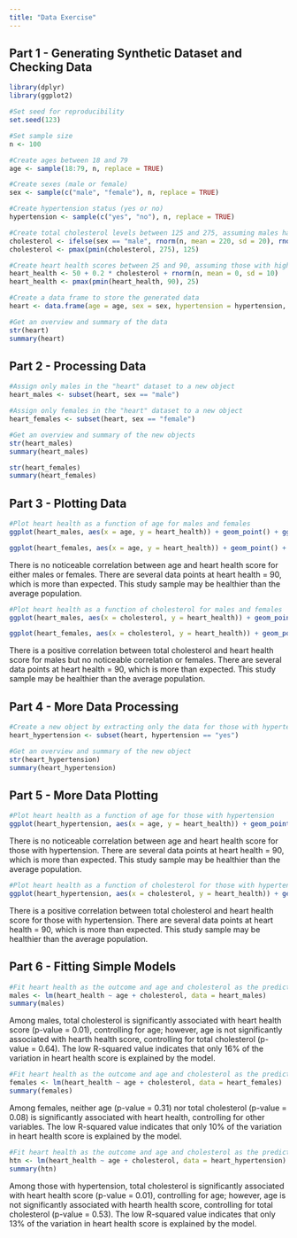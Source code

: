 ---
title: "Data Exercise"
---

## Part 1 - Generating Synthetic Dataset and Checking Data

```{r}
library(dplyr)
library(ggplot2)

#Set seed for reproducibility
set.seed(123)

#Set sample size
n <- 100

#Create ages between 18 and 79
age <- sample(18:79, n, replace = TRUE)

#Create sexes (male or female)
sex <- sample(c("male", "female"), n, replace = TRUE)

#Create hypertension status (yes or no)
hypertension <- sample(c("yes", "no"), n, replace = TRUE)

#Create total cholesterol levels between 125 and 275, assuming males have higher total cholesterol than females
cholesterol <- ifelse(sex == "male", rnorm(n, mean = 220, sd = 20), rnorm(n, mean = 200, sd = 20))
cholesterol <- pmax(pmin(cholesterol, 275), 125)

#Create heart health scores between 25 and 90, assuming those with higher total cholesterol have higher heart health scores
heart_health <- 50 + 0.2 * cholesterol + rnorm(n, mean = 0, sd = 10)
heart_health <- pmax(pmin(heart_health, 90), 25)

#Create a data frame to store the generated data
heart <- data.frame(age = age, sex = sex, hypertension = hypertension, cholesterol = cholesterol, heart_health = heart_health)

#Get an overview and summary of the data
str(heart)
summary(heart)
```

## Part 2 - Processing Data

```{r}
#Assign only males in the "heart" dataset to a new object
heart_males <- subset(heart, sex == "male")

#Assign only females in the "heart" dataset to a new object
heart_females <- subset(heart, sex == "female")

#Get an overview and summary of the new objects
str(heart_males)
summary(heart_males)

str(heart_females)
summary(heart_females)
```

## Part 3 - Plotting Data

```{r}
#Plot heart health as a function of age for males and females
ggplot(heart_males, aes(x = age, y = heart_health)) + geom_point() + ggtitle("Age and Heart Health Score Among Males")

ggplot(heart_females, aes(x = age, y = heart_health)) + geom_point() + ggtitle("Age and Heart Health Score Among Females")
```

There is no noticeable correlation between age and heart health score for either males or females. There are several data points at heart health = 90, which is more than expected. This study sample may be healthier than the average population.

```{r}
#Plot heart health as a function of cholesterol for males and females
ggplot(heart_males, aes(x = cholesterol, y = heart_health)) + geom_point() + ggtitle("Total Cholesterol and Heart Health Score Among Males")

ggplot(heart_females, aes(x = cholesterol, y = heart_health)) + geom_point() + ggtitle("Total Cholesterol and Heart Health Score Among Females")
```

There is a positive correlation between total cholesterol and heart health score for males but no noticeable correlation or females. There are several data points at heart health = 90, which is more than expected. This study sample may be healthier than the average population.

## Part 4 - More Data Processing

```{r}
#Create a new object by extracting only the data for those with hypertension from the "heart" dataset
heart_hypertension <- subset(heart, hypertension == "yes")

#Get an overview and summary of the new object
str(heart_hypertension)
summary(heart_hypertension)
```

## Part 5 - More Data Plotting

```{r}
#Plot heart health as a function of age for those with hypertension
ggplot(heart_hypertension, aes(x = age, y = heart_health)) + geom_point() + ggtitle("Age and Heart Health Score Among Those With Hypertension")
```

There is no noticeable correlation between age and heart health score for those with hypertension. There are several data points at heart health = 90, which is more than expected. This study sample may be healthier than the average population.

```{r}
#Plot heart health as a function of cholesterol for those with hypertension
ggplot(heart_hypertension, aes(x = cholesterol, y = heart_health)) + geom_point() + ggtitle("Total Cholesterol and Heart Health Score Among Those With Hypertension")
```

There is a positive correlation between total cholesterol and heart health score for those with hypertension. There are several data points at heart health = 90, which is more than expected. This study sample may be healthier than the average population.

## Part 6 - Fitting Simple Models

```{r}
#Fit heart health as the outcome and age and cholesterol as the predictors for males
males <- lm(heart_health ~ age + cholesterol, data = heart_males)
summary(males)
```

Among males, total cholesterol is significantly associated with heart health score (p-value = 0.01), controlling for age; however, age is not significantly associated with hearth health score, controlling for total cholesterol (p-value = 0.64). The low R-squared value indicates that only 16% of the variation in heart health score is explained by the model.

```{r}
#Fit heart health as the outcome and age and cholesterol as the predictors for females
females <- lm(heart_health ~ age + cholesterol, data = heart_females)
summary(females)
```

Among females, neither age (p-value = 0.31) nor total cholesterol (p-value = 0.08) is significantly associated with heart health, controlling for other variables. The low R-squared value indicates that only 10% of the variation in heart health score is explained by the model.

```{r}
#Fit heart health as the outcome and age and cholesterol as the predictors for those with hypertension
htn <- lm(heart_health ~ age + cholesterol, data = heart_hypertension)
summary(htn)
```

Among those with hypertension, total cholesterol is significantly associated with heart health score (p-value = 0.01), controlling for age; however, age is not significantly associated with hearth health score, controlling for total cholesterol (p-value = 0.53). The low R-squared value indicates that only 13% of the variation in heart health score is explained by the model.
